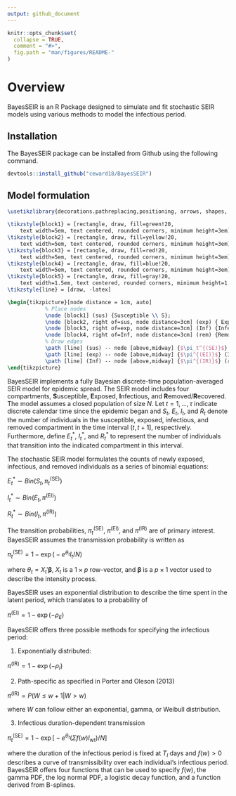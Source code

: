 ```yaml
---
output: github_document
---
```




```r
knitr::opts_chunk$set(
  collapse = TRUE,
  comment = "#>",
  fig.path = "man/figures/README-"
)
```

# Overview

BayesSEIR is an R Package designed to simulate and fit stochastic SEIR models using various methods to model the infectious period.

## Installation

The BayesSEIR package can be installed from Github using the following command.

```r
devtools::install_github("ceward18/BayesSEIR")
```

## Model formulation

```tikz
\usetikzlibrary{decorations.pathreplacing,positioning, arrows, shapes, calc,shapes.multipart}

\tikzstyle{block1} = [rectangle, draw, fill=green!20, 
    text width=5em, text centered, rounded corners, minimum height=3em]
\tikzstyle{block2} = [rectangle, draw, fill=yellow!20, 
    text width=5em, text centered, rounded corners, minimum height=3em]
\tikzstyle{block3} = [rectangle, draw, fill=red!20, 
    text width=5em, text centered, rounded corners, minimum height=3em]
\tikzstyle{block4} = [rectangle, draw, fill=blue!20, 
    text width=5em, text centered, rounded corners, minimum height=3em]
\tikzstyle{block5} = [rectangle, draw, fill=gray!20, 
    text width=1.5em, text centered, rounded corners, minimum height=1.8em]
\tikzstyle{line} = [draw, -latex]

\begin{tikzpicture}[node distance = 1cm, auto]
            % Place nodes
            \node [block1] (sus) {Susceptible \\ S};
            \node [block2, right of=sus, node distance=3cm] (exp) { Exposed \\E};
            \node [block3, right of=exp, node distance=3cm] (Inf) {Infectious \\I};            
            \node [block4, right of=Inf, node distance=3cm] (rem) {Removed \\R};
            % Draw edges
            \path [line] (sus) -- node [above,midway] {$\pi_t^{(SE)}$} (exp);
            \path [line] (exp) -- node [above,midway] {$\pi^{(EI)}$} (Inf);
            \path [line] (Inf) -- node [above,midway] {$\pi^{(IR)}$} (rem);
\end{tikzpicture}
```

BayesSEIR implements a fully Bayesian discrete-time population-averaged SEIR
model for epidemic spread. The SEIR model includes four compartments, **S**usceptible,
**E**xposed, **I**nfectious, and **R**emoved/**R**ecovered. The model assumes
a closed population of size $N$. Let $t = 1, ..., \tau$ indicate discrete 
calendar time since the epidemic began and $S_t$, $E_t$, $I_t$, and $R_t$ denote
the number of individuals in the susceptible, exposed, infectious, and removed 
compartment in the time interval $(t, t+1]$, respectively. Furthermore, define 
$E^*_t$, $I^*_{t}$, and $R^*_{t}$ to represent the  number of individuals that 
transition into the indicated compartment in this interval. 

The stochastic SEIR model formulates the counts of newly exposed, infectious, 
and removed individuals as a series of binomial equations:

$E^*_t \sim Bin\Big(S_t, \pi_t^{(\text{SE})}\Big)$

$I^*_{t} \sim Bin\Big(E_{t}, \pi^{(\text{EI})} \Big)$

$R^*_{t} \sim Bin\Big(I_{t}, \pi^{(\text{IR})} \Big)$

The transition probabilities, $\pi_t^{(\text{SE})}$, $\pi^{(\text{EI})}$, and
$\pi^{(\text{IR})}$ are of primary interest. BayesSEIR assumes the transmission
probability is written as

$\pi_t^{(\text{SE})} = 1 - \exp \Big(-e^{\theta_t} I_t/N\Big)$

where $\theta_t = X_t' \boldsymbol{\beta}$, $X_t$ is a $1 \times p$ row-vector, and $\boldsymbol{\beta}$ is a $p \times 1$ vector used to describe the intensity process.

BayesSEIR uses an exponential distribution to describe the time spent in the 
latent period, which translates to a probability of

$\pi^{(\text{EI})} = 1 - \exp (- \rho_E)$

BayesSEIR offers three possible methods for specifying the infectious period:

1. Exponentially distributed:

$\pi^{(\text{IR})} = 1 - \exp (- \rho_I)$

2. Path-specific as specified in Porter and Oleson (2013)

$\pi^{(\text{IR})} = P(W \leq w + 1 | W > w)$

where $W$ can follow either an exponential, gamma, or Weibull distribution. 

3. Infectious duration-dependent transmission

$\pi_t^{(\text{SE})} = 1 - \exp \Big[-e^{\theta_t} \Big(\Sigma f(w) I_{\text{wt}} \Big)/N \Big]$


where the duration of the infectious period is fixed at $T_I$ days and $f(w) > 0$
describes a curve of transmissibility over each individual's infectious period. BayesSEIR
offers four functions that can be used to specify $f(w)$, the gamma PDF, the log
normal PDF, a logistic decay function, and a function derived from B-splines.

